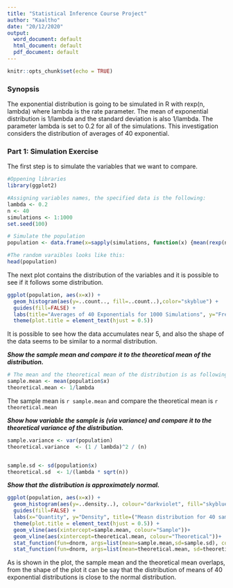 ```yaml
---
title: "Statistical Inference Course Project"
author: "Kaaltho"
date: "20/12/2020"
output:
  word_document: default
  html_document: default
  pdf_document: default
---
```


```r
knitr::opts_chunk$set(echo = TRUE)
```

### Synopsis

The exponential distribution is going to be simulated in R with rexp(n, lambda) where lambda is the rate parameter. The mean of exponential distribution is 1/lambda and the standard deviation is also 1/lambda. The parameter lambda is set to 0.2 for all of the simulations. This investigation considers the distribution of averages of 40 exponential.

### **Part 1: Simulation Exercise**

The first step is to simulate the variables that we want to compare.

```r
#Oppening libraries
library(ggplot2)

#Assigning variables names, the specified data is the following:
lambda <- 0.2
n <- 40
simulations <- 1:1000
set.seed(100)

# Simulate the population
population <- data.frame(x=sapply(simulations, function(x) {mean(rexp(n, lambda))}))

#The random varaibles looks like this:
head(population)

```

The next plot contains the distribution of the variables and it is possible to see if it follows some distribution.


```r
ggplot(population, aes(x=x)) + 
  geom_histogram(aes(y=..count.., fill=..count..),color="skyblue") +
  guides(fill=FALSE) +
  labs(title="Averages of 40 Exponentials for 1000 Simulations", y="Frequency", x="Mean")+
  theme(plot.title = element_text(hjust = 0.5))
```

It is possible to see how the data accumulates near 5, and also the shape of the data seems to be similar to a normal distribution.

***Show the sample mean and compare it to the theoretical mean of the distribution.***


```r
# The mean and the theoretical mean of the distribution is as following:
sample.mean <- mean(population$x)
theoretical.mean <- 1/lambda

```

The sample mean is `r sample.mean` and compare the theoretical mean is `r theoretical.mean`

***Show how variable the sample is (via variance) and compare it to the theoretical variance of the distribution.***


```r

sample.variance <- var(population)
theoretical.variance  <- (1 / lambda)^2 / (n) 


sample.sd <- sd(population$x)
theoretical.sd  <- 1/(lambda * sqrt(n))

```

***Show that the distribution is approximately normal.***

```r

ggplot(population, aes(x=x)) +
  geom_histogram(aes(y=..density..), colour="darkviolet", fill="skyblue")+ 
  guides(fill=FALSE) +
  labs(x="Quantity", y="Density", title=("Measn distribution for 40 samples"))+
  theme(plot.title = element_text(hjust = 0.5)) +
  geom_vline(aes(xintercept=sample.mean, colour="Sample"))+
  geom_vline(aes(xintercept=theoretical.mean, colour="Theoretical"))+
  stat_function(fun=dnorm, args=list(mean=sample.mean,sd=sample.sd), color="purple3")+
  stat_function(fun=dnorm, args=list(mean=theoretical.mean, sd=theoretical.sd), color="yellowgreen")

```


As is shown in the plot, the sample mean and the theoretical mean overlaps, from the shape of the plot it can be say that the distribution of means of 40 exponential distributions is close to the normal distribution.




